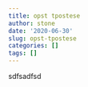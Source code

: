 ```yaml
---
title: opst tpostese
author: stone
date: '2020-06-30'
slug: opst-tpostese
categories: []
tags: []
---
```

sdfsadfsd